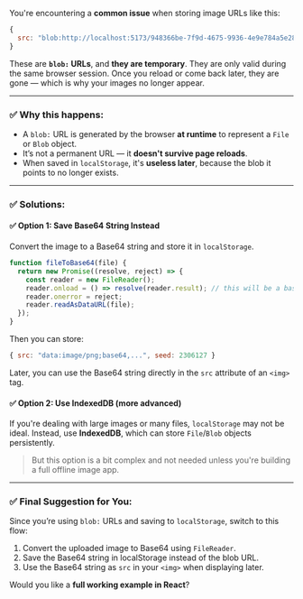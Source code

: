 You're encountering a **common issue** when storing image URLs like this:

```js
{
  src: "blob:http://localhost:5173/948366be-7f9d-4675-9936-4e9e784a5e28";
}
```

These are **`blob:` URLs**, and **they are temporary**. They are only valid during the same browser session. Once you reload or come back later, they are gone — which is why your images no longer appear.

---

### ✅ **Why this happens:**

- A `blob:` URL is generated by the browser **at runtime** to represent a `File` or `Blob` object.
- It’s not a permanent URL — it **doesn't survive page reloads**.
- When saved in `localStorage`, it's **useless later**, because the blob it points to no longer exists.

---

### ✅ **Solutions:**

#### ✅ Option 1: Save Base64 String Instead

Convert the image to a Base64 string and store it in `localStorage`.

```js
function fileToBase64(file) {
  return new Promise((resolve, reject) => {
    const reader = new FileReader();
    reader.onload = () => resolve(reader.result); // this will be a base64 string
    reader.onerror = reject;
    reader.readAsDataURL(file);
  });
}
```

Then you can store:

```js
{ src: "data:image/png;base64,...", seed: 2306127 }
```

Later, you can use the Base64 string directly in the `src` attribute of an `<img>` tag.

#### ✅ Option 2: Use IndexedDB (more advanced)

If you're dealing with large images or many files, `localStorage` may not be ideal. Instead, use **IndexedDB**, which can store `File`/`Blob` objects persistently.

> But this option is a bit complex and not needed unless you're building a full offline image app.

---

### ✅ Final Suggestion for You:

Since you’re using `blob:` URLs and saving to `localStorage`, switch to this flow:

1. Convert the uploaded image to Base64 using `FileReader`.
2. Save the Base64 string in localStorage instead of the blob URL.
3. Use the Base64 string as `src` in your `<img>` when displaying later.

Would you like a **full working example in React**?
